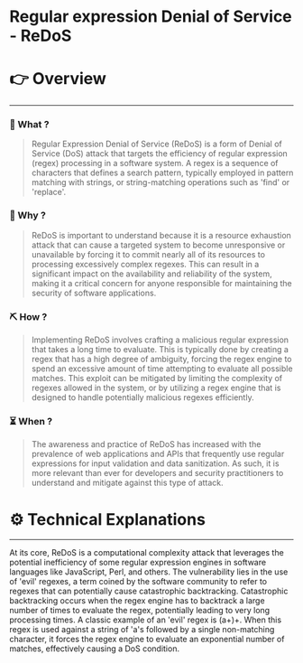 # Regular expression Denial of Service - ReDoS


# 👉 Overview

---

### 👀 What ?

> Regular Expression Denial of Service (ReDoS) is a form of Denial of Service (DoS) attack that targets the efficiency of regular expression (regex) processing in a software system. A regex is a sequence of characters that defines a search pattern, typically employed in pattern matching with strings, or string-matching operations such as 'find' or 'replace'.
> 

### 🧐 Why ?

> ReDoS is important to understand because it is a resource exhaustion attack that can cause a targeted system to become unresponsive or unavailable by forcing it to commit nearly all of its resources to processing excessively complex regexes. This can result in a significant impact on the availability and reliability of the system, making it a critical concern for anyone responsible for maintaining the security of software applications.
> 

### ⛏️ How ?

> Implementing ReDoS involves crafting a malicious regular expression that takes a long time to evaluate. This is typically done by creating a regex that has a high degree of ambiguity, forcing the regex engine to spend an excessive amount of time attempting to evaluate all possible matches. This exploit can be mitigated by limiting the complexity of regexes allowed in the system, or by utilizing a regex engine that is designed to handle potentially malicious regexes efficiently.
> 

### ⏳ When ?

> The awareness and practice of ReDoS has increased with the prevalence of web applications and APIs that frequently use regular expressions for input validation and data sanitization. As such, it is more relevant than ever for developers and security practitioners to understand and mitigate against this type of attack.
> 

# ⚙️ Technical Explanations

---

At its core, ReDoS is a computational complexity attack that leverages the potential inefficiency of some regular expression engines in software languages like JavaScript, Perl, and others. The vulnerability lies in the use of 'evil' regexes, a term coined by the software community to refer to regexes that can potentially cause catastrophic backtracking. Catastrophic backtracking occurs when the regex engine has to backtrack a large number of times to evaluate the regex, potentially leading to very long processing times. A classic example of an 'evil' regex is (a+)+. When this regex is used against a string of 'a's followed by a single non-matching character, it forces the regex engine to evaluate an exponential number of matches, effectively causing a DoS condition.
